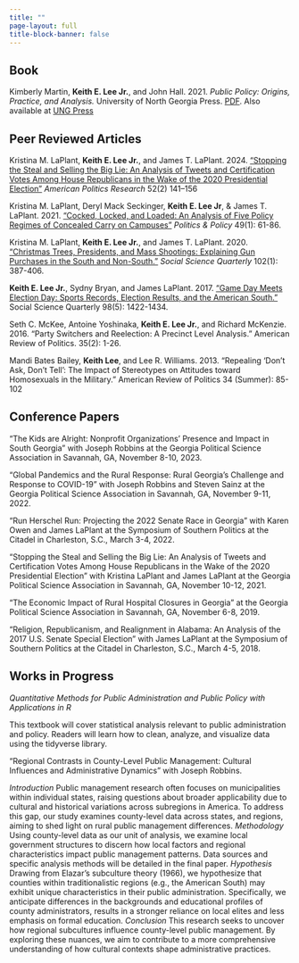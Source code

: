 ```yaml
---
title: ""
page-layout: full
title-block-banner: false
---
```


## Book

Kimberly Martin, **Keith E. Lee Jr.**, and John Hall. 2021. *Public Policy: Origins, Practice, and Analysis.* University of North Georgia Press.  [PDF](research/pubpolicy.pdf). Also available at [UNG Press](https://ung.edu/university-press/books/public-policy.php)


## Peer Reviewed Articles

Kristina M. LaPlant, __Keith E. Lee Jr.__, and James T. LaPlant. 2024. ["Stopping the Steal and Selling the Big Lie: An Analysis of Tweets and Certification Votes Among House Republicans in the Wake of the 2020 Presidential Election"](research/stopsteal.pdf) _American Politics Research_ 52(2) 141–156

Kristina M. LaPlant, Deryl Mack Seckinger, __Keith E. Lee Jr__, & James T. LaPlant. 2021. ["Cocked, Locked, and Loaded: An Analysis of Five Policy Regimes of Concealed Carry on Campuses"](research/campuscarry.pdf) _Politics & Policy_ 49(1): 61-86.  

Kristina M. LaPlant, **Keith E. Lee Jr.**, and James T. LaPlant. 2020. [“Christmas Trees, Presidents,
and Mass Shootings: Explaining Gun Purchases in the South and Non-South.”](research/xmastrees.pdf) _Social Science
Quarterly_ 102(1): 387-406.  


**Keith E. Lee Jr.**, Sydny Bryan, and James LaPlant. 2017. [“Game Day Meets Election Day: Sports
Records, Election Results, and the American South.”](research/collegefootball.pdf) Social Science Quarterly 98(5): 1422-1434.  

Seth C. McKee, Antoine Yoshinaka, **Keith E. Lee Jr.**, and Richard McKenzie. 2016. “Party Switchers and Reelection: A Precinct Level Analysis.” American Review of Politics. 35(2): 1-26.  

Mandi Bates Bailey, **Keith Lee**, and Lee R. Williams. 2013. “Repealing ‘Don’t Ask, Don’t Tell’:
The Impact of Stereotypes on Attitudes toward Homosexuals in the Military.” American Review
of Politics 34 (Summer): 85-102

## Conference Papers

"The Kids are Alright: Nonprofit Organizations’ Presence and Impact in South Georgia" with Joseph Robbins at the Georgia Political Science Association in Savannah, GA, November 8-10, 2023.

"Global Pandemics and the Rural Response: Rural Georgia’s Challenge and Response to COVID-19" with Joseph Robbins and Steven Sainz at the Georgia Political Science Association in Savannah, GA, November 9-11, 2022.

“Run Herschel Run: Projecting the 2022 Senate Race in Georgia” with Karen Owen and James LaPlant at the Symposium of Southern Politics at the Citadel in Charleston, S.C., March 3-4, 2022.
 
“Stopping the Steal and Selling the Big Lie: An Analysis of Tweets and Certification Votes Among House Republicans in the Wake of the 2020 Presidential Election” with Kristina LaPlant and James LaPlant at the Georgia Political Science Association in Savannah, GA, November 10-12, 2021.
 
“The Economic Impact of Rural Hospital Closures in Georgia” at the Georgia Political Science Association in Savannah, GA, November 6-8, 2019.
 
“Religion, Republicanism, and Realignment in Alabama: An Analysis of the 2017 U.S. Senate Special Election” with James LaPlant at the Symposium of Southern Politics at the Citadel in Charleston, S.C., March 4-5, 2018.

## Works in Progress

_Quantitative Methods for Public Administration and Public Policy with Applications in R_

This textbook will cover statistical analysis relevant to public administration and policy. Readers will learn how to clean, analyze, and visualize data using the tidyverse library. 

"Regional Contrasts in County-Level Public Management: Cultural Influences and Administrative Dynamics" with Joseph Robbins. 

_Introduction_ Public management research often focuses on municipalities within individual states, raising questions about broader applicability due to cultural and historical variations across subregions in America. To address this gap, our study examines county-level data across states, and regions, aiming to shed light on rural public management differences. _Methodology_ Using county-level data as our unit of analysis, we examine local government structures to discern how local factors and regional characteristics impact public management patterns. Data sources and specific analysis methods will be detailed in the final paper. _Hypothesis_ Drawing from Elazar's subculture theory (1966), we hypothesize that counties within traditionalistic regions (e.g., the American South) may exhibit unique characteristics in their public administration. Specifically, we anticipate differences in the backgrounds and educational profiles of county administrators, results in a stronger reliance on local elites and less emphasis on formal education. _Conclusion_ This research seeks to uncover how regional subcultures influence county-level public management. By exploring these nuances, we aim to contribute to a more comprehensive understanding of how cultural contexts shape administrative practices.











